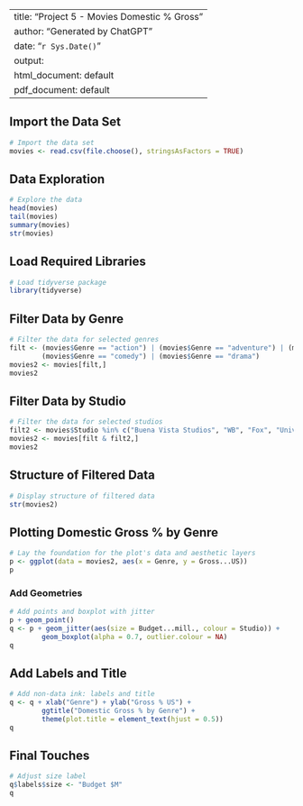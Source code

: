 
---
title: "Project 5 - Movies Domestic % Gross"
author: "Generated by ChatGPT"
date: "`r Sys.Date()`"
output:
  html_document: default
  pdf_document: default
---

## Import the Data Set
```{r}
# Import the data set
movies <- read.csv(file.choose(), stringsAsFactors = TRUE)
```

## Data Exploration
```{r}
# Explore the data
head(movies)
tail(movies)
summary(movies)
str(movies)
```

## Load Required Libraries
```{r}
# Load tidyverse package
library(tidyverse)
```

## Filter Data by Genre
```{r}
# Filter the data for selected genres
filt <- (movies$Genre == "action") | (movies$Genre == "adventure") | (movies$Genre == "animation") | 
        (movies$Genre == "comedy") | (movies$Genre == "drama")
movies2 <- movies[filt,]
movies2
```

## Filter Data by Studio
```{r}
# Filter the data for selected studios
filt2 <- movies$Studio %in% c("Buena Vista Studios", "WB", "Fox", "Universal", "Sony", "Paramount Pictures")   
movies2 <- movies[filt & filt2,]
movies2
```

## Structure of Filtered Data
```{r}
# Display structure of filtered data
str(movies2)
```

## Plotting Domestic Gross % by Genre
```{r}
# Lay the foundation for the plot's data and aesthetic layers
p <- ggplot(data = movies2, aes(x = Genre, y = Gross...US))
p
```

### Add Geometries
```{r}
# Add points and boxplot with jitter
p + geom_point()
q <- p + geom_jitter(aes(size = Budget...mill., colour = Studio)) + 
        geom_boxplot(alpha = 0.7, outlier.colour = NA)
q
```

## Add Labels and Title
```{r}
# Add non-data ink: labels and title
q <- q + xlab("Genre") + ylab("Gross % US") + 
        ggtitle("Domestic Gross % by Genre") + 
        theme(plot.title = element_text(hjust = 0.5))
q
```

## Final Touches
```{r}
# Adjust size label
q$labels$size <- "Budget $M"
q
```
